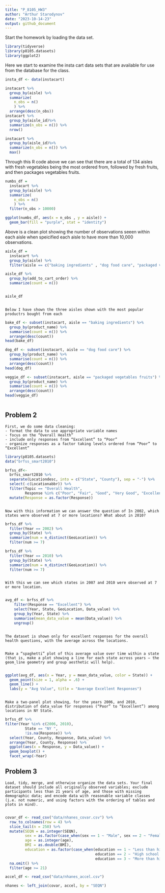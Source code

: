 ```yaml
---
title: "P_8105_HW3"
author: "Arthur Starodynov"
date: "2023-10-14-23"
output: github_document
---
```


Start the homework by loading the data set. 

```r
library(tidyverse)
library(p8105.datasets)
library(ggplot2)
```



Here we start to examine the insta cart data sets that are available for use from the database for the class. 


```r
insta_df <- data(instacart)
```

```r
instacart %>% 
  group_by(aisle) %>%
  summarize(
    n_obs = n()
    ) %>%
  arrange(desc(n_obs))
instacart %>%
  group_by(aisle_id)%>%
  summarize(n_obs = n()) %>%
  nrow()

instacart %>%
  group_by(aisle_id)%>%
  summarize(n_obs = n()) %>%
  max()
```

Through this R code above we can see that there are a total of 134 aisles with fresh vegetables being the most ordered from, followed by fresh fruits, and then packages vegetables fruits. 



```r
numbs_df = 
  instacart %>% 
  group_by(aisle) %>%
  summarize(
    n_obs = n()
    ) %>%
  filter(n_obs > 10000)

ggplot(numbs_df, aes(x = n_obs , y = aisle)) +
  geom_bar(fill = "purple", stat = "identity")

```


Above is a clean plot showing the number of observations seeen within each aisle when speicified each aisle to have more than 10,000 observations. 


```r
aisle_df = 
  instacart %>%
  group_by(aisle) %>%
  filter(aisle == c("baking ingredients" , "dog food care", "packaged vegetables fruits")) 

aisle_df %>% 
  group_by(add_to_cart_order) %>%
  summarize(count = n())


aisle_df

```

```

Below I have shown the three aisles shown with the most popular productrs bought from each

```


```r
bake_df <- subset(instacart, aisle == "baking ingredients") %>% 
  group_by(product_name) %>% 
  summarise(count = n()) %>% 
  arrange(desc(count))
head(bake_df)

dog_df <- subset(instacart, aisle == "dog food care") %>% 
  group_by(product_name) %>% 
  summarise(count = n()) %>% 
  arrange(desc(count))
head(dog_df)

veggie_df <- subset(instacart, aisle == "packaged vegetables fruits") %>% 
  group_by(product_name) %>% 
  summarise(count = n()) %>% 
  arrange(desc(count))
head(veggie_df)



```







## Problem 2


```
First, we do some data cleaning:
- format the data to use appropriate variable names
- focus on the “Overall Health” 
- include only responses from “Excellent” to “Poor”
- organize responses as a factor taking levels ordered from “Poor” to “Excellent”
```


```r
library(p8105.datasets)
data("brfss_smart2010")

brfss_df<- 
  brfss_smart2010 %>% 
  separate(Locationdesc, into = c("State", "County"), sep = "-") %>% 
  select(-c(Locationabbr)) %>%
  filter(Topic == "Overall Health", 
         Response %in% c("Poor", "Fair", "Good", "Very Good", "Excellent")) %>%
  mutate(Response = as.factor(Response))

```


```

Now with this information we can answer the question of In 2002, which states were observed at 7 or more locations? What about in 2010?

```

```r
brfss_df %>%
  filter(Year == 2002) %>%
  group_by(State) %>%
  summarize(num = n_distinct(GeoLocation)) %>%
  filter(num >= 7)

brfss_df %>%
  filter(Year == 2010) %>%
  group_by(State) %>%
  summarize(num = n_distinct(GeoLocation)) %>%
  filter(num >= 7)

```


```

With this we can see which states in 2007 and 2010 were observed at 7 or more location. 


```


```r
avg_df <- brfss_df %>%
    filter(Response == "Excellent") %>% 
    select(Year, State, GeoLocation, Data_value) %>%
    group_by(Year, State) %>%
    summarise(mean_data_value = mean(Data_value)) %>% 
    ungroup()
```


```

The dataset is shown only for excellent responses for the overall health questions, with the average across the locations.

```


```

Make a “spaghetti” plot of this average value over time within a state (that is, make a plot showing a line for each state across years – the geom_line geometry and group aesthetic will help).


```

```r
ggplot(avg_df, aes(x = Year, y = mean_data_value, color = State)) +
  geom_point(size = 1, alpha = .6) + 
  geom_line() +
  labs(y = "Avg Value", title = "Average Excellent Responses")

```



``` 

Make a two-panel plot showing, for the years 2006, and 2010, distribution of data_value for responses (“Poor” to “Excellent”) among locations in NY State.

```

```r
brfss_df %>% 
filter(Year %in% c(2006, 2010), 
         State == "NY ",
         !is.na(Response)) %>%
  select(Year, County, Response, Data_value) %>%
  arrange(Year, County, Response) %>%
  ggplot(aes(x = Response, y = Data_value)) +
  geom_boxplot() +
  facet_wrap(~Year)

```




## Problem 3



```
Load, tidy, merge, and otherwise organize the data sets. Your final dataset should include all originally observed variables; exclude participants less than 21 years of age, and those with missing demographic data; and encode data with reasonable variable classes (i.e. not numeric, and using factors with the ordering of tables and plots in mind).


```



```r


covar_df <- read_csv("data/nhanes_covar.csv") %>%
  row_to_colnames(row = 4) %>%
  slice_tail(n = 250) %>%
  mutate(SEQN = as.integer(SEQN), 
         sex = as.factor(case_when(sex == 1 ~ "Male", sex == 2 ~ "Female")), 
         age = as.integer(age), 
         BMI = as.double(BMI), 
         education = as.factor(case_when(education == 1 ~ "Less than high school",
                                         education == 2 ~ "High school equivalent",
                                         education == 3 ~ "More than high school"))) %>%
  na.omit() %>%
  filter(age >= 21)

accel_df <- read_csv("data/nhanes_accel.csv")

nhanes <- left_join(covar, accel, by = "SEQN")

```